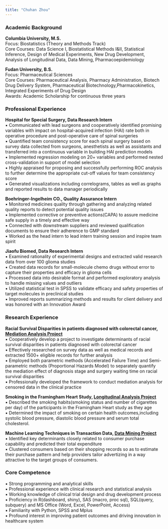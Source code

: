 ```yaml
---
title: "Chuhan Zhou"
---
```

<body style="background-image:url('off-white-bg.jpg');">

### Academic Background
**Columbia University, M.S.**   
Focus: Biostatistics (Theory and Methods Track)  
Core Courses: Data Science I, Biostatistical Methods I&II, Statistical Inference, Design of Medical Experiments, New Drug Development, Analysis of Longitudinal Data, Data Mining, Pharmacoepidemiology

**Fudan University, B.S.**      
Focus: Pharmaceutical Sciences  
Core Courses: Pharmaceutical Analysis, Pharmacy Administration, Biotech Drug Delivery System, Pharmaceutical Biotechnology,Pharmacokinetics, Integrated Experiments of Drug Design  
Awards: Academic Scholarship for continuous three years 

### Professional Experience  
**Hospital for Special Surgery, Data Research Intern**     
 ▪ Communicated with lead surgeons and cooperatively identified promising variables with impact on hospital-acquired infection (HAI) rate both in operative procedure and post-operative care of spinal surgeries      
 ▪ Quantified team consistency score for each spinal surgery based on survey data collected from surgeons, anesthetists as well as assistants and transferred into a continuous variable in building HAI prediction models   
 ▪ Implemented regression modeling on 20+ variables and performed nested cross-validation in support of model selection   
 ▪ Highly appraised for proposing and successfully performing ROC analysis to further determine the appropriate cut-off values for team consistency score  
 ▪ Generated visualizations including correlograms, tables as well as graphs and reported results to data manager periodically    

**Boehringer-Ingelheim CO., Quality Assurance Intern**     
 ▪ Monitored medicines quality through gathering and analyzing related quality reports to detect potential quality issues     
 ▪ Implemented corrective or preventive actions(CAPA) to assure medicine safe supply in a timely and effective way   
 ▪ Connected with downstream suppliers and reviewed qualification documents to ensure their adherence to GMP standard    
 ▪ Worked as the head intern to lead intern training session and inspire team spirit

**Jiaofu Biomed, Data Research Intern**    
▪ Examined rationality of experimental designs and extracted valid research data from over 100 glioma studies  
▪ Created data records for small-molecule chemo drugs without error to capture their properties and efficacy in glioma cells   
▪ Processed data into desirable format and performed exploratory analysis to handle missing values and outliers  
▪ Utilized statistical test in SPSS to validate efficacy and safety properties of target molecules in preclinical studies   
▪ Improved reports summarizing methods and results for client delivery and was honored with an Innovation Award


### Research Experience  
**Racial Survival Disparities in patients diagnosed with colorectal cancer, [Mediation Analysis Project](project_pre.pdf)**     
▪ Cooperatively develop a project to investigate determinants of racial survival disparities in patients diagnosed with colorectal cancer      
▪ Effectively researched on survey data as well as medical records and extracted 1500+ eligible records for further analysis  
▪	Employed both parametric methods (Accelerated Failure Time) and Semi-parametric methods (Proportional Hazards Model) to separately quantify the mediation effect of diagnosis stage and surgery waiting time on racial survival disparities  
▪	Professionally developed the framework to conduct mediation analysis for censored data in the clinical practice  

**Smoking in the Framingham Heart Study, [Longitudinal Analysis Project](final_proj.html)**  
▪	Described the smoking habits(smoking status and number of cigarettes per day) of the participants in the Framingham Heart study as they age   
▪	Determined the impact of smoking on certain health outcomes,including systolic blood pressure, diastolic blood pressure and serum total cholesterol.  

**Machine Learning Techniques in Transaction Data, [Data Mining Project](final_project_cz2493.pdf)**    
▪ Identified key determinants closely related to consumer purchase capability and predicted their total expenditure   
▪ Clustered consumers based on their shopping records so as to estimate their purchase pattern and help providers tailor advertizing in a way attractive to the target groups of consumers.  

### Core Competence  
▪ Strong programming and analytical skills  
▪ Professional experience with clinical research and statistical analysis  
▪ Working knowledge of clinical trial design and drug development process  
▪ Proficiency in R(dashboard, shiny), SAS (macro, proc sql), SQL(query, subquery) and MS Office (Word, Excel, PowerPoint, Access)    
▪ Familiarity with Python, SPSS and Mplus  
▪ Profound interest in improving patient outcomes and driving innovation in healthcare system  
